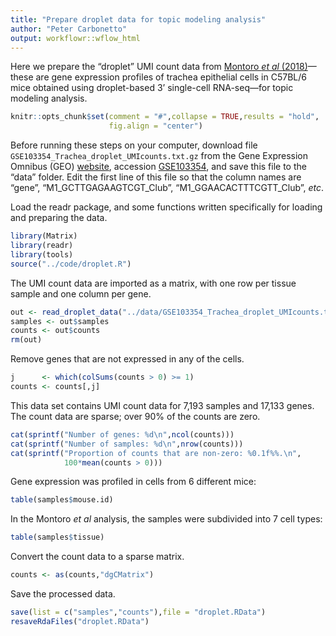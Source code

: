 ```yaml
---
title: "Prepare droplet data for topic modeling analysis"
author: "Peter Carbonetto"
output: workflowr::wflow_html
---
```


Here we prepare the "droplet" UMI count data from
[Montoro *et al* (2018)][montoro-paper]---these are gene expression
profiles of trachea epithelial cells in C57BL/6 mice obtained using
droplet-based 3' single-cell RNA-seq---for topic modeling analysis.

```r
knitr::opts_chunk$set(comment = "#",collapse = TRUE,results = "hold",
                      fig.align = "center")
```

Before running these steps on your computer, download file
`GSE103354_Trachea_droplet_UMIcounts.txt.gz` from the Gene Expression
Omnibus (GEO) [website][geo], accession [GSE103354][geo-montoro], and
save this file to the "data" folder. Edit the first line of this file
so that the column names are "gene", "M1_GCTTGAGAAGTCGT_Club",
"M1_GGAACACTTTCGTT_Club", *etc*.


Load the readr package, and some functions written specifically for
loading and preparing the data.

```r
library(Matrix)
library(readr)
library(tools)
source("../code/droplet.R")
```

The UMI count data are imported as a matrix, with one row
per tissue sample and one column per gene.

```r
out <- read_droplet_data("../data/GSE103354_Trachea_droplet_UMIcounts.txt.gz")
samples <- out$samples
counts <- out$counts
rm(out)
```

Remove genes that are not expressed in any of the cells.

```r
j      <- which(colSums(counts > 0) >= 1)
counts <- counts[,j]
```

This data set contains UMI count data for 7,193 samples and 17,133
genes. The count data are sparse; over 90% of the counts are zero.

```r
cat(sprintf("Number of genes: %d\n",ncol(counts)))
cat(sprintf("Number of samples: %d\n",nrow(counts)))
cat(sprintf("Proportion of counts that are non-zero: %0.1f%%.\n",
            100*mean(counts > 0)))
```

Gene expression was profiled in cells from 6 different mice:

```r
table(samples$mouse.id)
```

In the Montoro *et al* analysis, the samples were subdivided into 7
cell types:

```r
table(samples$tissue)
```

Convert the count data to a sparse matrix.

```r
counts <- as(counts,"dgCMatrix")
```

Save the processed data.

```r
save(list = c("samples","counts"),file = "droplet.RData")
resaveRdaFiles("droplet.RData")
```

[geo]: https://www.ncbi.nlm.nih.gov/geo
[geo-montoro]: https://www.ncbi.nlm.nih.gov/geo/query/acc.cgi?acc=GSE103354
[montoro-paper]: http://dx.doi.org/10.1038/s41586-018-0393-7
